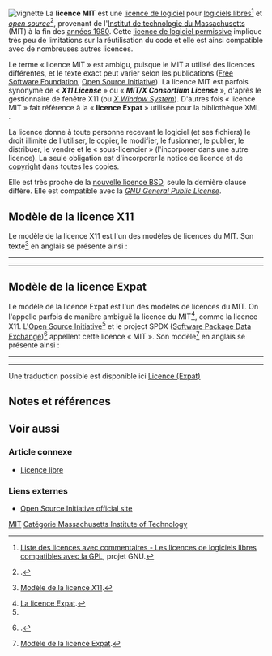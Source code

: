 {{Ébauche|informatique}}
{{Infobox Licence de logiciel
   | dernière version          = [http://www.opensource.org/licenses/mit-license.php opensource.org]
   | approuvée par l'OSI       = Oui
   | compatible GPL            = Oui
   | identifiant SPDX            = MIT
}}
[[Fichier:MIT logo.svg|vignette]]
La '''licence MIT''' est une [[licence de logiciel]] pour [[logiciel libre|logiciels libres]]<ref>[http://www.gnu.org/licenses/license-list.fr.html#GPLCompatibleLicenses Liste des licences avec commentaires - Les licences de logiciels libres compatibles avec la GPL], projet GNU.</ref> et ''[[open source]]''<ref name="OSI-MIT">{{lien web|langue=en|url=http://www.opensource.org/licenses/mit-license.php|titre=''Open Source Initiative OSI - The MIT License:Licensing''|éditeur=Open Source Initiative|consulté le=5 décembre 2010}}.</ref>, provenant de l'[[Massachusetts Institute of Technology|Institut de technologie du Massachusetts]] (MIT) à la fin des [[années 1980]]. Cette [[licence de logiciel permissive]] implique très peu de limitations sur la réutilisation du code et elle est ainsi compatible avec de nombreuses autres licences.

Le terme « licence MIT » est ambigu, puisque le MIT a utilisé des licences différentes, et le texte exact peut varier selon les publications ([[Free Software Foundation]], [[Open Source Initiative]]). La licence MIT est parfois synonyme de « '''''X11 License''''' » ou « '''''MIT/X Consortium License''''' », d'après le gestionnaire de fenêtre X11 (ou ''[[X Window System]]''). D'autres fois « licence MIT » fait référence à la « '''licence Expat''' » utilisée pour la bibliothèque XML {{lien|langue=en|trad=Expat (library)|fr=Expat}}.

La licence donne à toute personne recevant le logiciel (et ses fichiers) le droit illimité de l'utiliser, le copier, le modifier, le fusionner, le publier, le distribuer, le vendre et  le « sous-licencier » (l'incorporer dans une autre licence). La seule obligation est d'incorporer la notice de  licence et   de [[copyright]] dans toutes les copies.

Elle est très proche de la [[nouvelle licence BSD]], seule la dernière clause diffère. Elle est compatible avec la ''[[Licence publique générale GNU|GNU General Public License]]''.

== Modèle de la licence X11 ==
{{ancre|Licence X11}}
Le modèle de la licence X11 est l'un des modèles de licences du MIT. Son texte<ref>{{en}} [[commons:Template:X11|Modèle de la licence X11]].</ref> en anglais se présente ainsi :

----
{{Citation étrangère bloc|langue=en|Copyright © <date>, <copyright holders>

Permission is hereby granted, free of charge, to any person obtaining a copy of this software and associated documentation files (the “Software”), to deal in the Software without restriction, including without limitation the rights to use, copy, modify, merge, publish, distribute, sublicense, and/or sell copies of the Software, and to permit persons to whom the Software is furnished to do so, subject to the following conditions:

The above copyright notice and this permission notice shall be included in all copies or substantial portions of the Software.

The Software is provided “as is”, without warranty of any kind, express or implied, including but not limited to the warranties of merchantability, fitness for a particular purpose and noninfringement. In no event shall the authors or copyright holders ''X'' be liable for any claim, damages or other liability, whether in an action of contract, tort or otherwise, arising from, out of or in connection with the software or the use or other dealings in the Software.

Except as contained in this notice, the name of the <copyright holders> shall not be used in advertising or otherwise to promote the sale, use or other dealings in this Software without prior written authorization from the <copyright holders>.}}
----

== Modèle de la licence Expat ==
{{ancre|Licence Expat}}
Le modèle de la licence Expat est l'un des modèles de licences du MIT. On l'appelle parfois de manière ambiguë la licence du MIT<ref>[http://www.gnu.org/licenses/license-list.fr.html#Expat La licence Expat].</ref>, comme la licence X11. L'[[Open Source Initiative]]<ref name="OSI-MIT"/> et le project SPDX ([http://spdx.org/ Software Package Data Exchange])<ref name="SPDX-MIT">{{lien web|langue=en|url=http://spdx.org/licenses/MIT|titre=''Software Package Data Exchange - The MIT License:Licensing''|éditeur=Software Package Data Exchange|consulté le={{1er}} mai 2013}}.</ref> appellent cette licence « MIT ». Son modèle<ref>{{en}} [[commons:Template:Expat|Modèle de la licence Expat]].</ref> en anglais se présente ainsi :

----
{{Citation étrangère bloc|langue=en|Copyright © <copyright holders>

Permission is hereby granted, free of charge, to any person obtaining a copy of this software and associated documentation files (the “Software”), to deal in the Software without restriction, including without limitation the rights to use, copy, modify, merge, publish, distribute, sublicense, and/or sell copies of the Software, and to permit persons to whom the Software is furnished to do so, subject to the following conditions:

The above copyright notice and this permission notice shall be included in all copies or substantial portions of the Software.

The Software is provided “as is”, without warranty of any kind, express or implied, including but not limited to the warranties of merchantability, fitness for a particular purpose and noninfringement. In no event shall the authors or copyright holders be liable for any claim, damages or other liability, whether in an action of contract, tort or otherwise, arising from, out of or in connection with the software or the use or other dealings in the Software.}}
----
Une traduction possible est disponible ici [https://www.debian.org/legal/licenses/mit Licence (Expat)]

== Notes et références ==
{{Références}}

== Voir aussi ==
=== Article connexe ===
* [[Licence libre]]

=== Liens externes ===
{{liens}}
* {{en}} [https://opensource.org/licenses/MIT Open Source Initiative official site]

{{Portail|informatique|logiciels libres|droit}}

[[Catégorie:Licence libre de logiciel|MIT]]
[[Catégorie:Massachusetts Institute of Technology]]